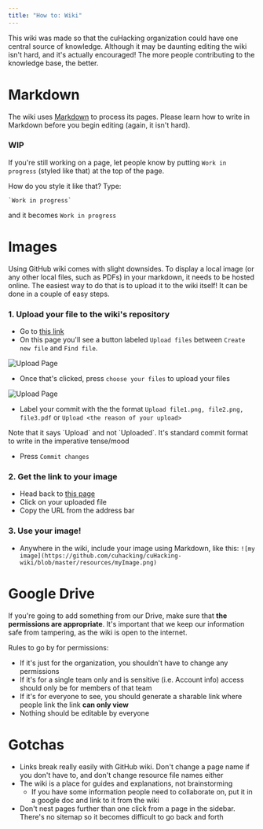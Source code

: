 ```yaml
---
title: "How to: Wiki"
---
```


This wiki was made so that the cuHacking organization could have one central source of knowledge. Although it may be daunting editing the wiki isn't hard, and it's actually encouraged! The more people contributing to the knowledge base, the better.

# Markdown

The wiki uses [Markdown](https://commonmark.org/help/) to process its pages. Please learn how to write in Markdown before you begin editing (again, it isn't hard).

### WIP

If you're still working on a page, let people know by putting `Work in progress` (styled like that) at the top of the page.

How do you style it like that? Type:

```
`Work in progress`
```

and it becomes
`Work in progress`

# Images

Using GitHub wiki comes with slight downsides. To display a local image (or any other local files, such as PDFs) in your markdown, it needs to be hosted online. The easiest way to do that is to upload it to the wiki itself! It can be done in a couple of easy steps.

### 1. Upload your file to the wiki's repository

- Go to [this link](https://github.com/cuhacking/cuHacking-wiki/tree/master/resources)
- On this page you'll see a button labeled `Upload files` between `Create new file` and `Find file`.

![Upload Page](/cuhacking-2020-images/wiki-repo-page.png)

- Once that's clicked, press `choose your files` to upload your files

![Upload Page](/cuhacking-2020-images/wiki-upload-page.png)

- Label your commit with the the format `Upload file1.png, file2.png, file3.pdf` or `Upload <the reason of your upload>`

<Callout>
  Note that it says `Upload` and not `Uploaded`. It's standard commit format to write in the imperative tense/mood
</Callout>

- Press `Commit changes`

### 2. Get the link to your image
- Head back to [this page](https://github.com/cuhacking/cuHacking-wiki/tree/master/resources)
- Click on your uploaded file
- Copy the URL from the address bar

### 3. Use your image!
- Anywhere in the wiki, include your image using Markdown, like this: `![my image](https://github.com/cuhacking/cuHacking-wiki/blob/master/resources/myImage.png)`

# Google Drive

If you're going to add something from our Drive, make sure that **the permissions are appropriate**. It's important that we keep our information safe from tampering, as the wiki is open to the internet.

Rules to go by for permissions:

- If it's just for the organization, you shouldn't have to change any permissions
- If it's for a single team only and is sensitive (i.e. Account info) access should only be for members of that team
- If it's for everyone to see, you should generate a sharable link where people link the link **can only view**
- Nothing should be editable by everyone

# Gotchas

- Links break really easily with GitHub wiki. Don't change a page name if you don't have to, and don't change resource file names either
- The wiki is a place for guides and explanations, not brainstorming
  - If you have some information people need to collaborate on, put it in a google doc and link to it from the wiki
- Don't nest pages further than one click from a page in the sidebar. There's no sitemap so it becomes difficult to go back and forth
